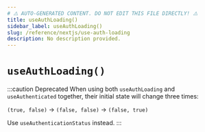 ```yaml
---
# ⚠️ AUTO-GENERATED CONTENT. DO NOT EDIT THIS FILE DIRECTLY! ⚠️
title: useAuthLoading()
sidebar_label: useAuthLoading()
slug: /reference/nextjs/use-auth-loading
description: No description provided.
---
```


# `useAuthLoading()`

:::caution Deprecated
When using both `useAuthLoading` and `useAuthenticated` together, their initial state will change
three times:

`(true, false)` -> `(false, false)` -> `(false, true)`

Use `useAuthenticationStatus` instead.
:::
